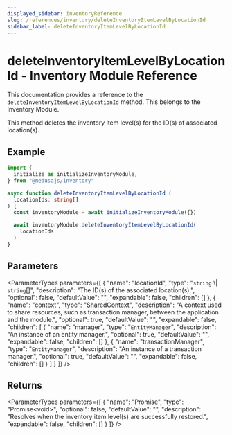 ```yaml
---
displayed_sidebar: inventoryReference
slug: /references/inventory/deleteInventoryItemLevelByLocationId
sidebar_label: deleteInventoryItemLevelByLocationId
---
```



# deleteInventoryItemLevelByLocationId - Inventory Module Reference

This documentation provides a reference to the `deleteInventoryItemLevelByLocationId` method. This belongs to the Inventory Module.

This method deletes the inventory item level(s) for the ID(s) of associated location(s).

## Example

```ts
import { 
  initialize as initializeInventoryModule,
} from "@medusajs/inventory"

async function deleteInventoryItemLevelByLocationId (
  locationIds: string[]
) {
  const inventoryModule = await initializeInventoryModule({})

  await inventoryModule.deleteInventoryItemLevelByLocationId(
    locationIds
  )
}
```

## Parameters

<ParameterTypes parameters={[
  {
    "name": "locationId",
    "type": "`string` \\| `string`[]",
    "description": "The ID(s) of the associated location(s).",
    "optional": false,
    "defaultValue": "",
    "expandable": false,
    "children": []
  },
  {
    "name": "context",
    "type": "[SharedContext](../../interfaces/inventory.SharedContext.mdx)",
    "description": "A context used to share resources, such as transaction manager, between the application and the module.",
    "optional": true,
    "defaultValue": "",
    "expandable": false,
    "children": [
      {
        "name": "manager",
        "type": "`EntityManager`",
        "description": "An instance of an entity manager.",
        "optional": true,
        "defaultValue": "",
        "expandable": false,
        "children": []
      },
      {
        "name": "transactionManager",
        "type": "`EntityManager`",
        "description": "An instance of a transaction manager.",
        "optional": true,
        "defaultValue": "",
        "expandable": false,
        "children": []
      }
    ]
  }
]} />

## Returns

<ParameterTypes parameters={[
  {
    "name": "Promise",
    "type": "Promise&#60;void&#62;",
    "optional": false,
    "defaultValue": "",
    "description": "Resolves when the inventory item level(s) are successfully restored.",
    "expandable": false,
    "children": []
  }
]} />
